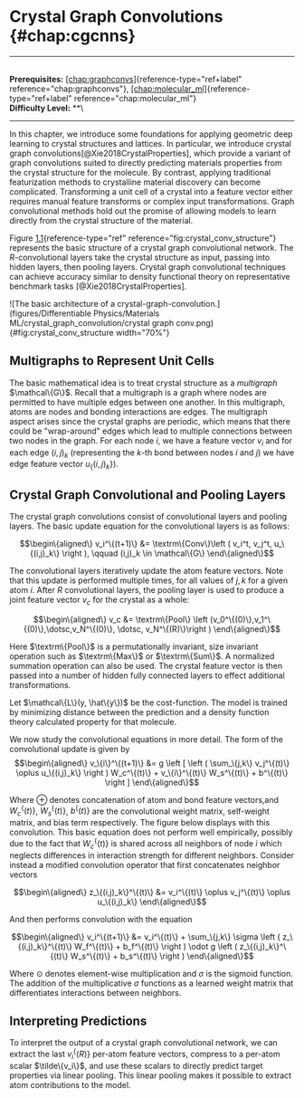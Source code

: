 # Crystal Graph Convolutions \{#chap:cgcnns\}

------------------------------------------------------------------------

\
**Prerequisites:**
[\[chap:graphconvs\]](#chap:graphconvs)\{reference-type="ref+label"
reference="chap:graphconvs"\},
[\[chap:molecular_ml\]](#chap:molecular_ml)\{reference-type="ref+label"
reference="chap:molecular_ml"\}\
**Difficulty Level:** \*\*\

------------------------------------------------------------------------

In this chapter, we introduce some foundations for applying geometric
deep learning to crystal structures and lattices. In particular, we
introduce crystal graph convolutions[@Xie2018CrystalProperties], which
provide a variant of graph convolutions suited to directly predicting
materials properties from the crystal structure for the molecule. By
contrast, applying traditional featurization methods to crystalline
material discovery can become complicated. Transforming a unit cell of a
crystal into a feature vector either requires manual feature transforms
or complex input transformations. Graph convolutional methods hold out
the promise of allowing models to learn directly from the crystal
structure of the material.

Figure [1.1](#fig:crystal_conv_structure)\{reference-type="ref"
reference="fig:crystal_conv_structure"\} represents the basic structure
of a crystal graph convolutional network. The $R$-convolutional layers
take the crystal structure as input, passing into hidden layers, then
pooling layers. Crystal graph convolutional techniques can achieve
accuracy similar to density functional theory on representative
benchmark tasks [@Xie2018CrystalProperties].

![The basic architecture of a
crystal-graph-convolution.](figures/Differentiable Physics/Materials ML/crystal_graph_convolution/crystal graph conv.png)\{#fig:crystal_conv_structure
width="70%"\}

## Multigraphs to Represent Unit Cells

The basic mathematical idea is to treat crystal structure as a
*multigraph* $\mathcal\{G\}$. Recall that a multigraph is a graph where
nodes are permitted to have multiple edges between one another. In this
multigraph, atoms are nodes and bonding interactions are edges. The
multigraph aspect arises since the crystal graphs are periodic, which
means that there could be "wrap-around" edges which lead to multiple
connections between two nodes in the graph. For each node $i$, we have a
feature vector $v_i$ and for each edge $(i,j)_k$ (representing the
$k$-th bond between nodes $i$ and $j$) we have edge feature vector
$u_\{(i,j)_k\}$).

## Crystal Graph Convolutional and Pooling Layers

The crystal graph convolutions consist of convolutional layers and
pooling layers. The basic update equation for the convolutional layers
is as follows:

$$\begin\{aligned\}
v_i^\{(t+1)\} &= \textrm\{Conv\}\left ( v_i^t, v_j^t, u_\{(i,j)_k\} \right ), \qquad (i,j)_k \in \mathcal\{G\} 
\end\{aligned\}$$

The convolutional layers iteratively update the atom feature vectors.
Note that this update is performed multiple times, for all values of
$j, k$ for a given atom $i$. After $R$ convolutional layers, the pooling
layer is used to produce a joint feature vector $v_c$ for the crystal as
a whole:

$$\begin\{aligned\}
v_c &= \textrm\{Pool\} \left (v_0^\{(0)\},v_1^\{(0)\},\dotsc,v_N^\{(0)\}, \dotsc, v_N^\{(R)\}\right ) 
\end\{aligned\}$$

Here $\textrm\{Pool\}$ is a permutationally invariant, size invariant
operation such as $\textrm\{Max\}$ or $\textrm\{Sum\}$. A normalized
summation operation can also be used. The crystal feature vector is then
passed into a number of hidden fully connected layers to effect
additional transformations.

Let $\mathcal\{L\}(y, \hat\{y\})$ be the cost-function. The model is trained
by minimizing distance between the prediction and a density function
theory calculated property for that molecule.

We now study the convolutional equations in more detail. The form of the
convolutional update is given by $$\begin\{aligned\}
v_\{i\}^\{(t+1)\} &= g \left [ \left ( \sum_\{j,k\} v_j^\{(t)\} \oplus u_\{(i,j)_k\} \right ) W_c^\{(t)\} + v_\{i\}^\{(t)\} W_s^\{(t)\} + b^\{(t)\} \right ] 
\end\{aligned\}$$

Where $\oplus$ denotes concatenation of atom and bond feature
vectors,and $W_c^\{(t)\}$, $W_s^\{(t)\}$, $b^\{(t)\}$ are the convolutional
weight matrix, self-weight matrix, and bias term respectively. The
figure below displays with this convolution. This basic equation does
not perform well empirically, possibly due to the fact that $W_c^\{(t)\}$
is shared across all neighbors of node $i$ which neglects differences in
interaction strength for different neighbors. Consider instead a
modified convolution operator that first concatenates neighbor vectors

$$\begin\{aligned\}
z_\{(i,j)_k\}^\{(t)\} &= v_i^\{(t)\} \oplus v_j^\{(t)\} \oplus u_\{(i,j)_k\} 
\end\{aligned\}$$

And then performs convolution with the equation

$$\begin\{aligned\}
v_i^\{(t+1)\} &= v_i^\{(t)\} + \sum_\{j,k\} \sigma \left ( z_\{(i,j)_k\}^\{(t)\} W_f^\{(t)\} + b_f^\{(t)\} \right ) \odot g \left ( z_\{(i,j)_k\}^\{(t)\} W_s^\{(t)\} + b_s^\{(t)\} \right ) 
\end\{aligned\}$$

Where $\odot$ denotes element-wise multiplication and $\sigma$ is the
sigmoid function. The addition of the multiplicative $\sigma$ functions
as a learned weight matrix that differentiates interactions between
neighbors.

## Interpreting Predictions

To interpret the output of a crystal graph convolutional network, we can
extract the last $v_i^\{(R)\}$ per-atom feature vectors, compress to a
per-atom scalar $\tilde\{v_i\}$, and use these scalars to directly predict
target properties via linear pooling. This linear pooling makes it
possible to extract atom contributions to the model.
